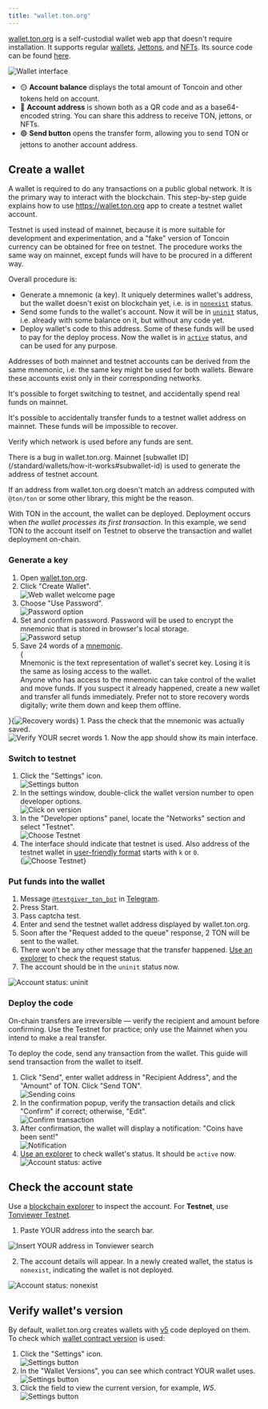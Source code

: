 ```yaml
---
title: "wallet.ton.org"
---
```



[wallet.ton.org](https://wallet.ton.org) is a self-custodial wallet web app that doesn't require installation. It supports regular [wallets](/standard/wallets/how-it-works), [Jettons](/standard/tokens/jettons/overview), and [NFTs](/standard/tokens/nft/overview). Its source code can be found [here](https://github.com/ton-blockchain/ton-wallet).

<Image
  src="/resources/images/wallets/wallet-ton-org/ui_light.png"
  darkSrc="/resources/images/wallets/wallet-ton-org/ui_dark.png"
  alt="Wallet interface"
/>

- 🟡 **Account balance** displays the total amount of Toncoin and other tokens held on account.
- 🔴 **Account address** is shown both as a QR code and as a base64-encoded string. You can share this address to receive TON, jettons, or NFTs. 
- 🟢 **Send button** opens the transfer form, allowing you to send TON or jettons to another account address.

## Create a wallet

A wallet is required to do any transactions on a public global network. It is the primary way to interact with the blockchain. This step-by-step guide explains how to use https://wallet.ton.org app to create a testnet wallet account.

Testnet is used instead of mainnet, because it is more suitable for development and experimentation, and a "fake" version of Toncoin currency can be obtained for free on testnet. The procedure works the same way on mainnet, except funds will have to be procured in a different way.

Overall procedure is:

- Generate a mnemonic (a key). It uniquely determines wallet's address, but the wallet doesn't exist on blockchain yet, i.e. is in [`nonexist`]() status.
- Send some funds to the wallet's account. Now it will be in [`uninit`]() status, i.e. already with some balance on it, but without any code yet.
- Deploy wallet's code to this address. Some of these funds will be used to pay for the deploy process. Now the wallet is in [`active`]() status, and can be used for any purpose.

<Aside
  type="caution"
  title="Funds at risk"
>
  Addresses of both mainnet and testnet accounts can be derived from the same mnemonic, i.e. the same key might be used for both wallets. Beware these accounts exist only in their corresponding networks.
  
  It's possible to forget switching to testnet, and accidentally spend real funds on mainnet.

  It's possible to accidentally transfer funds to a testnet wallet address on mainnet. These funds will be impossible to recover.

  Verify which network is used before any funds are sent.
</Aside>

<Aside
  type="caution"
  title="Bug!"
>
  There is a bug in wallet.ton.org. Mainnet [subwallet ID](/standard/wallets/how-it-works#subwallet-id) is used to generate the address of testnet account.

  If an address from wallet.ton.org doesn't match an address computed with `@ton/ton` or some other library, this might be the reason.
</Aside>

With TON in the account, the wallet can be deployed. Deployment occurs when _the wallet processes its first transaction_.
In this example, we send TON to the account itself on Testnet to observe the transaction and wallet deployment on-chain.

### Generate a key

1. Open [wallet.ton.org](https://wallet.ton.org/).
1. Click "Create Wallet".<br/><Image
    src="/resources/images/wallets/wallet-ton-org/welcome_page_light.png"
    darkSrc="/resources/images/wallets/wallet-ton-org/welcome_page_dark.png"
    alt="Web wallet welcome page"
  />
1. Choose "Use Password".<br/><Image
    src="/resources/images/wallets/wallet-ton-org/password_light.png"
    darkSrc="/resources/images/wallets/wallet-ton-org/password_dark.png"
    alt="Password option"
  />
1. Set and confirm password. Password will be used to encrypt the mnemonic that is stored in browser's local storage.<br/><Image
    src="/resources/images/wallets/wallet-ton-org/creating_password_light.png"
    darkSrc="/resources/images/wallets/wallet-ton-org/creating_password_dark.png"
    alt="Password setup"
  />
1. Save 24 words of a [mnemonic](/standard/wallets/mnemonics).<br/>{<Aside type="danger" title="Funds at risk">
    Mnemonic is the text representation of wallet's secret key. Losing it is the same as losing access to the wallet.<br/>
    Anyone who has access to the mnemonic can take control of the wallet and move funds. If you suspect it already happened, create a new wallet and transfer all funds immediately. Prefer not to store recovery words digitally; write them down and keep them offline.
  </Aside>}{<Image
    src="/resources/images/wallets/wallet-ton-org/secret_words_light.png"
    darkSrc="/resources/images/wallets/wallet-ton-org/secret_words_dark.png"
    alt="Recovery words"
  />}
1. Pass the check that the mnemonic was actually saved.<br/><Image
    src="/resources/images/wallets/wallet-ton-org/verify_light.png"
    darkSrc="/resources/images/wallets/wallet-ton-org/verify_dark.png"
    alt="Verify YOUR secret words"
  />
1. Now the app should show its main interface.

### Switch to testnet

1. Click the "Settings" icon.<br/><Image
  src="/resources/images/wallets/wallet-ton-org/settings_light.png"
  darkSrc="/resources/images/wallets/wallet-ton-org/settings_dark.png"
  alt="Settings button"
/>
1. In the settings window, double-click the wallet version number to open developer options.<br/><Image
  src="/resources/images/wallets/wallet-ton-org/version_light.png"
  darkSrc="/resources/images/wallets/wallet-ton-org/version_dark.png"
  alt="Click on version"
/>
1. In the "Developer options" panel, locate the "Networks" section and select "Testnet".<br/><Image
  src="/resources/images/wallets/wallet-ton-org/testnet_light.png"
  darkSrc="/resources/images/wallets/wallet-ton-org/testnet_dark.png"
  alt="Choose Testnet"
/>
1. The interface should indicate that testnet is used. Also address of the testnet wallet in [user-friendly format](/foundations/addresses/formats#user-friendly-format) starts with `k` or `0`.<br/>{<Image
  src="/resources/images/wallets/wallet-ton-org/testnet_version_light.png"
  darkSrc="/resources/images/wallets/wallet-ton-org/testnet_version_dark.png"
  alt="Choose Testnet"
/>}

### Put funds into the wallet

1. Message [`@testgiver_ton_bot`](https://t.me/testgiver_ton_bot) in [Telegram](https://telegram.org/).
1. Press Start.
1. Pass captcha test.
1. Enter and send the testnet wallet address displayed by wallet.ton.org.
1. Soon after the "Request added to the queue" response, 2 TON will be sent to the wallet.
1. There won't be any other message that the transfer happened. [Use an explorer](#check-the-account-state) to check the request status.
1. The account should be in the `uninit` status now.

<Image
  src="/resources/images/wallets/wallet-ton-org/address_uninit_light.png"
  darkSrc="/resources/images/wallets/wallet-ton-org/address_uninit_dark.png"
  alt="Account status: uninit"
/>

### Deploy the code

<Aside
  type="caution"
  title="Funds at risk"
>
  On-chain transfers are irreversible — verify the recipient and amount before confirming. Use the Testnet for practice; only use the Mainnet when you intend to make a real transfer.
</Aside>

To deploy the code, send any transaction from the wallet. This guide will send transaction from the wallet to itself.

1. Click "Send", enter wallet address in "Recipient Address", and the "Amount" of TON. Click "Send TON".<br/><Image
  src="/resources/images/wallets/wallet-ton-org/send_coins_light.png"
  darkSrc="/resources/images/wallets/wallet-ton-org/send_coins_dark.png"
  alt="Sending coins"
/>
1. In the confirmation popup, verify the transaction details and click "Confirm" if correct; otherwise, "Edit".<br/><Image
  src="/resources/images/wallets/wallet-ton-org/confirm_light.png"
  darkSrc="/resources/images/wallets/wallet-ton-org/confirm_dark.png"
  alt="Confirm transaction"
/>
1. After confirmation, the wallet will display a notification: "Coins have been sent!"<br/><Image
  src="/resources/images/wallets/wallet-ton-org/notification_light.png"
  darkSrc="/resources/images/wallets/wallet-ton-org/notification_dark.png"
  alt="Notification"
/>
1. [Use an explorer](#check-the-account-state) to check wallet's status. It should be `active` now.<br/><Image
  src="/resources/images/wallets/wallet-ton-org/active_light.png"
  darkSrc="/resources/images/wallets/wallet-ton-org/active_dark.png"
  alt="Account status: active"
/>

## Check the account state

Use a [blockchain explorer](/ecosystem/explorers/overview) to inspect the account. For **Testnet**, use [Tonviewer Testnet](https://testnet.tonviewer.com/).

1. Paste YOUR address into the search bar.

<Image
  src="/resources/images/wallets/wallet-ton-org/tonviewer_light.png"
  darkSrc="/resources/images/wallets/wallet-ton-org/tonviewer_dark.png"
  alt="Insert YOUR address in Tonviewer search"
/>

2. The account details will appear. In a newly created wallet, the status is `nonexist`, indicating the wallet is not deployed.

<Image
  src="/resources/images/wallets/wallet-ton-org/address_nonexist_light.png"
  darkSrc="/resources/images/wallets/wallet-ton-org/address_nonexist_dark.png"
  alt="Account status: nonexist"
/>

## Verify wallet's version

By default, wallet.ton.org creates wallets with [v5](/standard/wallets/v5) code deployed on them. To check which [wallet contract version](/standard/wallets/comparison) is used:

1. Click the "Settings" icon.<br/><Image
  src="/resources/images/wallets/wallet-ton-org/settings_light.png"
  darkSrc="/resources/images/wallets/wallet-ton-org/settings_dark.png"
  alt="Settings button"
/>
1. In the "Wallet Versions", you can see which contract YOUR wallet uses.<br/><Image
  src="/resources/images/wallets/wallet-ton-org/wallet_version_light.png"
  darkSrc="/resources/images/wallets/wallet-ton-org/wallet_version_dark.png"
  alt="Settings button"
/>
1. Click the field to view the current version, for example, _W5_.<br/><Image
  src="/resources/images/wallets/wallet-ton-org/contract_type_light.png"
  darkSrc="/resources/images/wallets/wallet-ton-org/contract_type_dark.png"
  alt="Settings button"
/>
